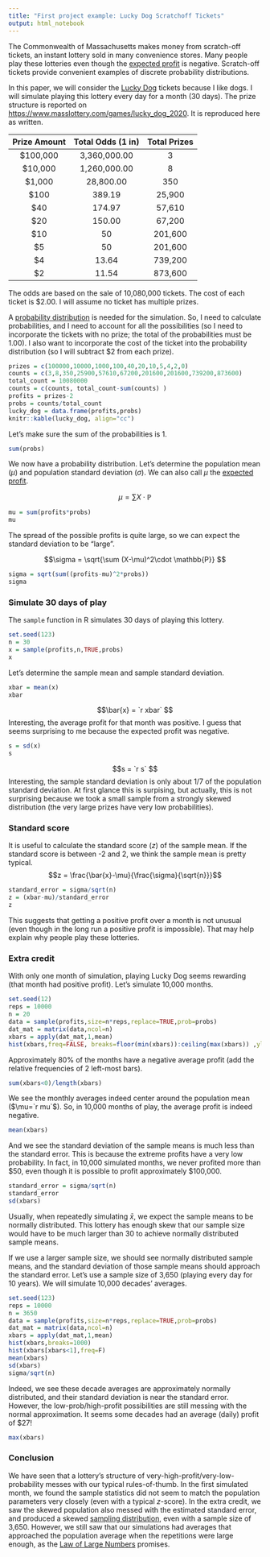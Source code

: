 ```yaml
---
title: "First project example: Lucky Dog Scratchoff Tickets"
output: html_notebook
---
```


The Commonwealth of Massachusetts makes money from scratch-off tickets, an instant lottery sold in many convenience stores. Many people play these lotteries even though the [expected profit](https://en.wikipedia.org/wiki/Expected_value){target="blank"} is negative. Scratch-off tickets provide convenient examples of discrete probability distributions.

In this paper, we will consider the [Lucky Dog](https://www.masslottery.com/games/lucky_dog_2020){target="blank"} tickets because I like dogs. I will simulate playing this lottery every day for a month (30 days). The prize structure is reported on [https://www.masslottery.com/games/lucky_dog_2020](https://www.masslottery.com/games/lucky_dog_2020){target="blank"}. It is reproduced here as written.

| Prize Amount | Total Odds (1 in) | Total Prizes |
|:------------:|:-----------------:|:------------:|
|   $100,000   |     3,360,000.00  | 3            |
|   $10,000    |     1,260,000.00  | 8            |
|   $1,000     |     28,800.00     | 350          |
|   $100       |     389.19        | 25,900       |
|    $40       |          174.97   |    57,610    |
|   $20        |          150.00   |    67,200    |
|   $10        |        50         |    201,600   |
|   $5         |        50         |    201,600   |
|   $4         |      13.64        |    739,200   |
|   $2         |      11.54        |    873,600   |

The odds are based on the sale of 10,080,000 tickets. The cost of each ticket is $2.00. I will assume no ticket has multiple prizes. 

A [probability distribution](https://en.wikipedia.org/wiki/Probability_distribution){target="blank"} is needed for the simulation. So, I need to calculate probabilities, and I need to account for all the possibilities (so I need to incorporate the tickets with no prize; the total of the probabilities must be 1.00). I also want to incorporate the cost of the ticket into the probability distribution (so I will subtract $2 from each prize).

```r
prizes = c(100000,10000,1000,100,40,20,10,5,4,2,0)
counts = c(3,8,350,25900,57610,67200,201600,201600,739200,873600)
total_count = 10080000
counts = c(counts, total_count-sum(counts) )
profits = prizes-2
probs = counts/total_count
lucky_dog = data.frame(profits,probs)
knitr::kable(lucky_dog, align="cc")
```

Let's make sure the sum of the probabilities is 1.
```r
sum(probs)
```

We now have a probability distribution. Let's determine the population mean ($\mu$) and population standard deviation ($\sigma$). We can also call $\mu$ the [expected profit](https://en.wikipedia.org/wiki/Expected_value){target="blank"}.

$$\mu = \sum X\cdot \mathbb{P} $$
```r
mu = sum(profits*probs)
mu
```

The spread of the possible profits is quite large, so we can expect the standard deviation to be "large".

$$\sigma = \sqrt{\sum (X-\mu)^2\cdot \mathbb{P}} $$
```r
sigma = sqrt(sum((profits-mu)^2*probs))
sigma
```

### Simulate 30 days of play

The `sample` function in R simulates 30 days of playing this lottery.

```r
set.seed(123)
n = 30
x = sample(profits,n,TRUE,probs)
x
```
Let's determine the sample mean and sample standard deviation.
```r
xbar = mean(x)
xbar
```
$$\bar{x} = `r xbar` $$
Interesting, the average profit for that month was positive. I guess that seems surprising to me because the expected profit was negative. 

```r
s = sd(x)
s
```
$$s = `r s` $$
Interesting, the sample standard deviation is only about 1/7 of the population standard deviation. At first glance this is surpising, but actually, this is not surprising because we took a small sample from a strongly skewed distribution (the very large prizes have very low probabilities).

### Standard score

It is useful to calculate the standard score ($z$) of the sample mean. If the standard score is between -2 and 2, we think the sample mean is pretty typical.
$$z = \frac{\bar{x}-\mu}{\frac{\sigma}{\sqrt{n}}}$$
```r
standard_error = sigma/sqrt(n)
z = (xbar-mu)/standard_error
z
```
This suggests that getting a positive profit over a month is not unusual (even though in the long run a positive profit is impossible). That may help explain why people play these lotteries.

### Extra credit

With only one month of simulation, playing Lucky Dog seems rewarding (that month had positive profit). Let's simulate 10,000 months.

```r
set.seed(12)
reps = 10000
n = 20
data = sample(profits,size=n*reps,replace=TRUE,prob=probs)
dat_mat = matrix(data,ncol=n)
xbars = apply(dat_mat,1,mean)
hist(xbars,freq=FALSE, breaks=floor(min(xbars)):ceiling(max(xbars)) ,ylab="relative frequency")
```


Approximately 80% of the months have a negative average profit (add the relative frequencies of 2 left-most bars).

```r
sum(xbars<0)/length(xbars)
```

We see the monthly averages indeed center around the population mean ($\mu=`r mu`$). So, in 10,000 months of play, the average profit is indeed negative. 
```r
mean(xbars)
```

And we see the standard deviation of the sample means is much less than the standard error. This is because the extreme profits have a very low probability. In fact,  in 10,000 simulated months, we never profited more than \$50, even though it is possible to profit approximately \$100,000.

```r
standard_error = sigma/sqrt(n)
standard_error
sd(xbars)
```
Usually, when repeatedly simulating $\bar{x}$, we expect the sample means to be normally distributed. This lottery has enough skew that our sample size would have to be much larger than 30 to achieve normally distributed sample means. 


If we use a larger sample size, we should see normally distributed sample means, and the standard deviation of those sample means should approach the standard error. Let's use a sample size of 3,650 (playing every day for 10 years). We will simulate 10,000 decades' averages.

```r
set.seed(123)
reps = 10000
n = 3650
data = sample(profits,size=n*reps,replace=TRUE,prob=probs)
dat_mat = matrix(data,ncol=n)
xbars = apply(dat_mat,1,mean)
hist(xbars,breaks=1000)
hist(xbars[xbars<1],freq=F)
mean(xbars)
sd(xbars)
sigma/sqrt(n)
```

Indeed, we see these decade averages are approximately normally distributed, and their standard deviation is near the standard error. However, the low-prob/high-profit possibilities are still messing with the normal approximation. It seems some decades had an average (daily) profit of $27!
```r
max(xbars)
```


### Conclusion

We have seen that a lottery's structure of very-high-profit/very-low-probability messes with our typical rules-of-thumb. In the first simulated month, we found the sample statistics did not seem to match the population parameters very closely (even with a typical $z$-score). In the extra credit, we saw the skewed population also messed with the estimated standard error, and produced a skewed [sampling distribution](https://en.wikipedia.org/wiki/Sampling_distribution){target="blank"}, even with a sample size of 3,650. However, we still saw that our simulations had averages that approached the population average when the repetitions were large enough, as the [Law of Large Numbers](https://en.wikipedia.org/wiki/Law_of_large_numbers){target="blank"} promises.







